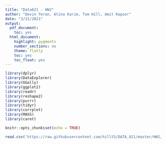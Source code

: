 ```yaml
---
title: "Data621 - HW2"
author: "Devin Teran, Atina Karim, Tom Hill, Amit Kapoor"
date: "3/21/2021"
output:
  pdf_document:
    toc: yes
  html_document:
    highlight: pygments
    number_sections: no
    theme: flatly
    toc: yes
    toc_float: yes
---
```



```r
library(dplyr)
library(DataExplorer)
library(GGally)
library(ggplot2)
library(readr)
library(reshape2)
library(purrr)
library(tidyr)
library(corrplot)
library(MASS)
library(caret)
```


```r
knitr::opts_chunk$set(echo = TRUE)
```


```r
read.csv('https://raw.githubusercontent.com/hillt5/DATA_621/master/HW2/classification-output-data.csv')
```